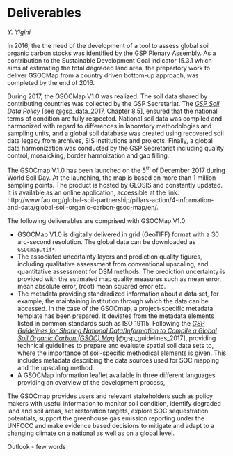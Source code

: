 # Deliverables {#deliverables}
*Y. Yigini*

In 2016, the the need of the development of a tool to assess global soil organic carbon stocks was identified by the GSP Plenary Assembly. As a contribution to the Sustainable Development Goal indicator 15.3.1 which aims at estimating the total degraded land area, the prepartory work to deliver GSOCMap from a country driven bottom-up approach, was completed by the end of 2016.

During 2017, the GSOCMap V1.0 was realized. The soil data shared by contributing countries was collected by the GSP Secretariat. The [*GSP Soil Data Policy*](http://www.fao.org/3/a-bs975e.pdf) [see @gsp_data_2017, Chapter 8.5], ensured that the national terms of condition are fully respected. National soil data was compiled and harmonized with regard to differences in laboratory methodologies and sampling units, and a global soil database was created using recovered soil data legacy from archives, SIS institutions and projects. Finally, a global data harmonization was conducted by the GSP Secretariat including quality control, mosaicking, border harmoization and gap filling.

The GSOCmap V.1.0 has been launched on the 5^th^ of December 2017 during World Soil Day. At the launching, the map is based on more than 1 million sampling points. The product is hosted by GLOSIS and constantly updated. It is available as an online application, accessible at the link: http://www.fao.org/global-soil-partnership/pillars-action/4-information-and-data/global-soil-organic-carbon-gsoc-map/en/.

The following deliverables are comprised with GSOCMap V1.0:

*   GSOCMap V1.0 is digitally delivered in grid (GeoTIFF) format with a 30 arc-second resolution. The global data can be downloaded as `GSOCmap.tif*`.
*    The associated uncertainty layers and prediction quality figures, including qualitative assessment from conventional upscaling, and quantitative assessment for DSM methods. The prediction uncertainty is provided with the estimated map quality measures such as mean error, mean absolute error, (root) mean squared error etc.
*   The metadata providing standardized information about a data set, for example, the maintaining institution through which the data can be accessed. In the case of the GSOCmap, a project-specific metadata template has been prepared. It deviates from the metadata elements listed in common standards such as ISO 19115. Following the [*GSP Guidelines for Sharing National Data/Information to Compile a Global Soil Organic Carbon (GSOC) Map*](http://www.fao.org/3/a-bp164e.pdf) [@gsp_guidelines_2017], providing technical guidelines to prepare and evaluate spatial soil data sets to, where the importance of soil-specific methodical elements is given. This includes metadata describing the data sources used for SOC mapping and the upscaling method.
* A GSOCMap information leaflet available in three different languages providing an overview of the development process, 

The GSOCmap provides users and relevant stakeholders such as policy makers with useful information to monitor soil condition, identify degraded land and soil areas, set restoration targets, explore SOC sequestration potentials, support the greenhouse gas emission reporting under the UNFCCC and make evidence based decisions to mitigate and adapt to a changing climate on a national as well as on a global level.

Outlook - few words

